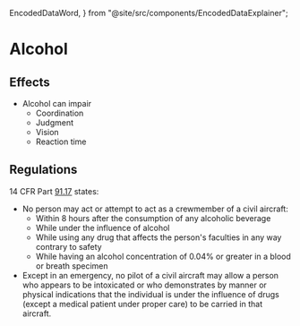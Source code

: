   EncodedDataWord,
} from "@site/src/components/EncodedDataExplainer";

# Alcohol

## Effects

- Alcohol can impair
  - Coordination
  - Judgment
  - Vision
  - Reaction time

## Regulations

14 CFR Part [91.17](/_references/14-CFR/91.17) states:

- No person may act or attempt to act as a crewmember of a civil aircraft:
  - Within 8 hours after the consumption of any alcoholic beverage
  - While under the influence of alcohol
  - While using any drug that affects the person's faculties in any way contrary
    to safety
  - While having an alcohol concentration of 0.04% or greater in a blood or
    breath specimen
- Except in an emergency, no pilot of a civil aircraft may allow a person who
  appears to be intoxicated or who demonstrates by manner or physical
  indications that the individual is under the influence of drugs (except a
  medical patient under proper care) to be carried in that aircraft.
